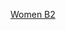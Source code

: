{{hockeybox2
| bg          = {{{bgc|#eeeeee}}}
| date        = 2014年2月9日
| time        = 17:00
| team1       = '''{{ihw-rt|RUS}}'''
| team2       = {{ihw|GER}}
| score       = 4–1
| periods     = (0–0, 0–1, 4–0)
| reference   = http://stats.iihf.com/Hydra/389/IHW400B02_74_3_0.pdf
| goalie1     = [[Yulia Leskina]]
| goalie2     = [[Viona Harrer]]
| progression = 0–1<br>1–1<br>2–1<br>3–1<br>4–1
| goals1      = <br>[[Iya Gavrilova|I. Gavrilova]] ([[Alyona Khomich|A. Khomich]], [[Yekaterina Smolentseva|Y. Smolentseva]]) – 45:04<br>[[Olga Sosina|O. Sosina]] ([[Inna Dyubanok|I. Dyubanok]], [[Tatyana Burina|T. Burina]]) (PP) – 48:49<br>Y. Smolentseva ([[Anna Shibanova|A. Shibanova]]) – 49:27<br>O. Sosina (I. Dyubanok, Y. Smolentseva) – 52:15
| goals2      = 26:48 – [[Franziska Busch|F. Busch]] ([[Manuela Anwander|M. Anwander]])
| official    = {{flagicon|FIN}} Anna Eskola
| linesman    = {{flagicon|USA}} Laura Johnson
| linesman2   = {{flagicon|CZE}} Ilona Novotná
| stadium     = [[索契]]，[[謝科競技場]]
| attendance  = 5,048
| penalties1  = 4
| penalties2  = 8
| shots1      = 37
| shots2      = 15
}}<noinclude>
[[Category:2014年冬季奧林匹克運動會冰球比賽|Women B2]]
</noinclude>